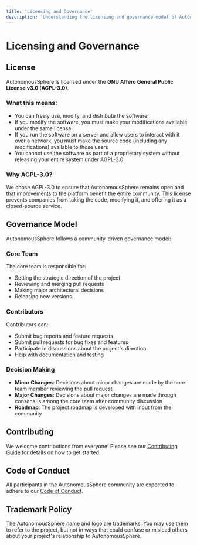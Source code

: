 ```yaml
---
title: 'Licensing and Governance'
description: 'Understanding the licensing and governance model of AutonomousSphere'
---
```


# Licensing and Governance

## License

AutonomousSphere is licensed under the **GNU Affero General Public License v3.0 (AGPL-3.0)**.

### What this means:

- You can freely use, modify, and distribute the software
- If you modify the software, you must make your modifications available under the same license
- If you run the software on a server and allow users to interact with it over a network, you must make the source code (including any modifications) available to those users
- You cannot use the software as part of a proprietary system without releasing your entire system under AGPL-3.0

### Why AGPL-3.0?

We chose AGPL-3.0 to ensure that AutonomousSphere remains open and that improvements to the platform benefit the entire community. This license prevents companies from taking the code, modifying it, and offering it as a closed-source service.

## Governance Model

AutonomousSphere follows a community-driven governance model:

### Core Team

The core team is responsible for:

- Setting the strategic direction of the project
- Reviewing and merging pull requests
- Making major architectural decisions
- Releasing new versions

### Contributors

Contributors can:

- Submit bug reports and feature requests
- Submit pull requests for bug fixes and features
- Participate in discussions about the project's direction
- Help with documentation and testing

### Decision Making

- **Minor Changes**: Decisions about minor changes are made by the core team member reviewing the pull request
- **Major Changes**: Decisions about major changes are made through consensus among the core team after community discussion
- **Roadmap**: The project roadmap is developed with input from the community

## Contributing

We welcome contributions from everyone! Please see our [Contributing Guide](https://github.com/cybertheory/AutonomousSphere/blob/main/CONTRIBUTING.md) for details on how to get started.

## Code of Conduct

All participants in the AutonomousSphere community are expected to adhere to our [Code of Conduct](https://github.com/cybertheory/AutonomousSphere/blob/main/CODE_OF_CONDUCT.md).

## Trademark Policy

The AutonomousSphere name and logo are trademarks. You may use them to refer to the project, but not in ways that could confuse or mislead others about your project's relationship to AutonomousSphere.